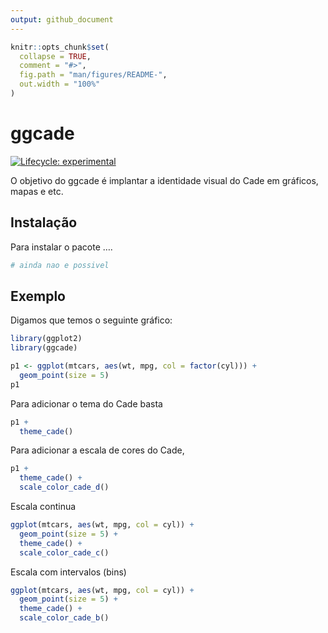 ```yaml
---
output: github_document
---
```


<!-- README.md is generated from README.Rmd. Please edit that file -->

```r
knitr::opts_chunk$set(
  collapse = TRUE,
  comment = "#>",
  fig.path = "man/figures/README-",
  out.width = "100%"
)
```

# ggcade

<!-- badges: start -->
[![Lifecycle: experimental](https://img.shields.io/badge/lifecycle-experimental-orange.svg)](https://lifecycle.r-lib.org/articles/stages.html#experimental)
<!-- badges: end -->

O objetivo do ggcade é implantar a identidade visual do Cade em 
gráficos, mapas e etc.

## Instalação

Para instalar o pacote ....

``` r
# ainda nao e possivel
```

## Exemplo

Digamos que temos o seguinte gráfico:

```r
library(ggplot2)
library(ggcade)

p1 <- ggplot(mtcars, aes(wt, mpg, col = factor(cyl))) + 
  geom_point(size = 5) 
p1
```

Para adicionar o tema do Cade basta

```r
p1 + 
  theme_cade()
```

Para adicionar a escala de cores do Cade,

```r
p1 + 
  theme_cade() + 
  scale_color_cade_d()
```

Escala continua

```r
ggplot(mtcars, aes(wt, mpg, col = cyl)) + 
  geom_point(size = 5) + 
  theme_cade() + 
  scale_color_cade_c()
```

Escala com intervalos (bins)

```r
ggplot(mtcars, aes(wt, mpg, col = cyl)) + 
  geom_point(size = 5) + 
  theme_cade() + 
  scale_color_cade_b()
```



